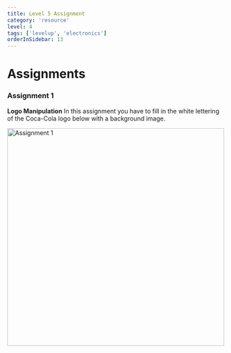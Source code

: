```yaml
---
title: Level 5 Assignment
category: 'resource'
level: 4
tags: ['levelup', 'electronics']
orderInSidebar: 13
---
```


<TOCInline toc={props.toc} toHeading={3} asDisclosure />

# Assignments

### Assignment 1

**Logo Manipulation**
In this assignment you have to fill in the white lettering of the Coca-Cola logo below with a background image.

<Image
  src="/static/images/levelup/level-6/assgn1.png"
  alt="Assignment 1"
  width="500"
  height="500"
/>
